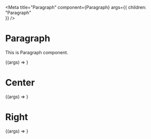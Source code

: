 
<Meta 
    title="Paragraph" 
    component={Paragraph} 
    args={{
        children: "Paragraph"    
    }}
/>

# Paragraph 

This is Paragraph component.

<Preview>
    <Story name="Default">
        {(args) => <Paragraph {...args} />}  
    </Story>
</Preview>

# Center 

<Preview>
    <Story 
        name="Center"
        args={{
            align: 'center',
        }}
    >
        {(args) => <Paragraph {...args} />}  
    </Story>
</Preview>

# Right 

<Preview>
    <Story 
        name="Right"
        args={{
            align: 'right',
        }}
    >
        {(args) => <Paragraph {...args} />}  
    </Story>
</Preview>
